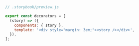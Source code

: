```js
// .storybook/preview.js

export const decorators = [
  (story) => ({
    components: { story },
    template: '<div style="margin: 3em;"><story /></div>',
  }),
];
```
